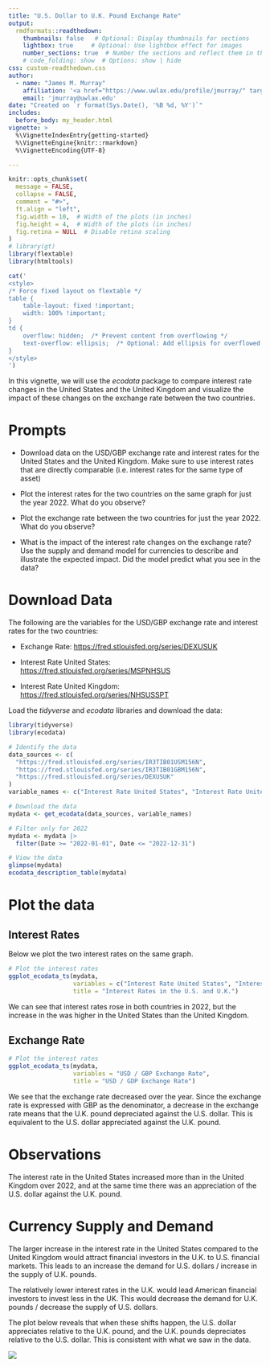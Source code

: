 ```yaml
---
title: "U.S. Dollar to U.K. Pound Exchange Rate"
output: 
  rmdformats::readthedown:
    thumbnails: false   # Optional: Display thumbnails for sections
    lightbox: true     # Optional: Use lightbox effect for images
    number_sections: true  # Number the sections and reflect them in the TOC
    # code_folding: show  # Options: show | hide
css: custom-readthedown.css
author: 
  - name: "James M. Murray"
    affiliation: '<a href="https://www.uwlax.edu/profile/jmurray/" target=_"blank" class="affiliation">University of Wisconsin-La Crosse</a>'
    email: 'jmurray@uwlax.edu'
date: "Created on `r format(Sys.Date(), '%B %d, %Y')`"
includes:
  before_body: my_header.html
vignette: >
  %\VignetteIndexEntry{getting-started}
  %\VignetteEngine{knitr::rmarkdown}
  %\VignetteEncoding{UTF-8}

---
```


```r
knitr::opts_chunk$set(
  message = FALSE,
  collapse = FALSE,
  comment = "#>",
  ft.align = "left",
  fig.width = 10,  # Width of the plots (in inches)
  fig.height = 4,  # Width of the plots (in inches)
  fig.retina = NULL  # Disable retina scaling
)
# library(gt)
library(flextable)
library(htmltools)

cat('
<style>
/* Force fixed layout on flextable */
table {
    table-layout: fixed !important;
    width: 100% !important;
}
td {
    overflow: hidden;  /* Prevent content from overflowing */
    text-overflow: ellipsis;  /* Optional: Add ellipsis for overflowed text */
}
</style>
')
```

In this vignette, we will use the *ecodata* package to compare interest rate changes in the United States and the United Kingdom and visualize the impact of these changes on the exchange rate between the two countries. 

# Prompts

  - Download data on the USD/GBP exchange rate and interest rates for the United States and the United Kingdom. Make sure to use interest rates that are directly comparable (i.e. interest rates for the same type of asset)
  
  - Plot the interest rates for the two countries on the same graph for just the year 2022. What do you observe?
  
  - Plot the exchange rate between the two countries for just the year 2022. What do you observe?
  
  - What is the impact of the interest rate changes on the exchange rate? Use the supply and demand model for currencies to describe and illustrate the expected impact. Did the model predict what you see in the data?


# Download Data

The following are the variables for the USD/GBP exchange rate and interest rates for the two countries:

  - Exchange Rate: <a href="https://fred.stlouisfed.org/series/DEXUSUK" target="_blank">https://fred.stlouisfed.org/series/DEXUSUK</a>

  - Interest Rate United States: <a href="https://fred.stlouisfed.org/series/MSPNHSUS" target="_blank">https://fred.stlouisfed.org/series/MSPNHSUS</a>
  
  - Interest Rate United Kingdom: <a href="https://fred.stlouisfed.org/series/NHSUSSPT" target="_blank">https://fred.stlouisfed.org/series/NHSUSSPT</a>
  
Load the *tidyverse* and *ecodata* libraries and download the data:

```r
library(tidyverse)
library(ecodata)

# Identify the data
data_sources <- c(
  "https://fred.stlouisfed.org/series/IR3TIB01USM156N",
  "https://fred.stlouisfed.org/series/IR3TIB01GBM156N",
  "https://fred.stlouisfed.org/series/DEXUSUK"
)
variable_names <- c("Interest Rate United States", "Interest Rate United Kingdom", "USD / GBP Exchange Rate")

# Download the data
mydata <- get_ecodata(data_sources, variable_names)

# Filter only for 2022
mydata <- mydata |>
  filter(Date >= "2022-01-01", Date <= "2022-12-31")

# View the data
glimpse(mydata)
ecodata_description_table(mydata)
```

# Plot the data 

## Interest Rates

Below we plot the two interest rates on the same graph.

```r
# Plot the interest rates
ggplot_ecodata_ts(mydata, 
                  variables = c("Interest Rate United States", "Interest Rate United Kingdom"),
                  title = "Interest Rates in the U.S. and U.K.")
```

We can see that interest rates rose in both countries in 2022, but the increase in the was higher in the United States than the United Kingdom.

## Exchange Rate

```r
# Plot the interest rates
ggplot_ecodata_ts(mydata, 
                  variables = "USD / GBP Exchange Rate",
                  title = "USD / GDP Exchange Rate")
```

We see that the exchange rate decreased over the year. Since the exchange rate is expressed with GBP as the denominator, a decrease in the exchange rate means that the U.K. pound depreciated against the U.S. dollar. This is equivalent to the U.S. dollar appreciated against the U.K. pound.

# Observations

The interest rate in the United States increased more than in the United Kingdom over 2022, and at the same time there was an appreciation of the U.S. dollar against the U.K. pound.

# Currency Supply and Demand

The larger increase in the interest rate in the United States compared to the United Kingdom would attract financial investors in the U.K. to U.S. financial markets. This leads to an increase the demand for U.S. dollars / increase in the supply of U.K. pounds.

The relatively lower interest rates in the U.K. would lead American financial investors to invest less in the UK. This would decrease the demand for U.K. pounds / decrease the supply of U.S. dollars.

The plot below reveals that when these shifts happen, the U.S. dollar appreciates relative to the U.K. pound, and the U.K. pounds depreciates relative to the U.S. dollar. This is consistent with what we saw in the data.

<img src="https://murraylax.org/graphs/Currency_Supply_and_Demand/exchangerates-twoshifts-USD-GBP-2.png"/>

